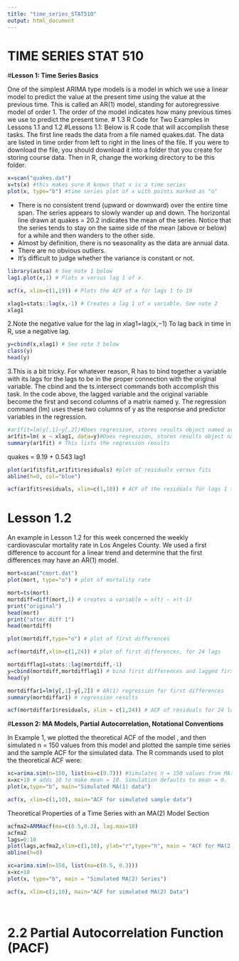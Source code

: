 ```yaml
---
title: "time_series_STAT510"
output: html_document
---
```

# **TIME SERIES STAT 510**
#**Lesson 1: Time Series Basics**

One of the simplest ARIMA type models is a model in which we use a linear model to predict the value at the present time using the value at the previous time. This is called an AR(1) model, standing for autoregressive model of order 1. The order of the model indicates how many previous times we use to predict the present time.
# 1.3 R Code for Two Examples in Lessons 1.1 and 1.2
#Lessons 1.1:
Below is R code that will accomplish these tasks. The first line reads the data from a file named quakes.dat. The data are listed in time order from left to right in the lines of the file. If you were to download the file, you should download it into a folder that you create for storing course data. Then in R, change the working directory to be this folder.
```r
x=scan("quakes.dat")
x=ts(x) #this makes sure R knows that x is a time series
plot(x, type="b") #time series plot of x with points marked as "o"
```

- There is no consistent trend (upward or downward) over the entire time span. The series appears to slowly wander up and down. The horizontal line drawn at quakes = 20.2 indicates the mean of the series. Notice that the series tends to stay on the same side of the mean (above or below) for a while and then wanders to the other side.
- Almost by definition, there is no seasonality as the data are annual data.
- There are no obvious outliers.
- It’s difficult to judge whether the variance is constant or not.
```r
library(astsa) # See note 1 below
lag1.plot(x,1) # Plots x versus lag 1 of x.
```


```r
acf(x, xlim=c(1,19)) # Plots the ACF of x for lags 1 to 19
```
```r
xlag1=stats::lag(x,-1) # Creates a lag 1 of x variable. See note 2
xlag1
```
2.Note the negative value for the lag in xlag1=lag(x,−1) To lag back in time in R, use a negative lag.
```r
y=cbind(x,xlag1) # See note 3 below
class(y)
head(y)
```
3.This is a bit tricky. For whatever reason, R has to bind together a variable with its lags for the lags to be in the proper connection with the original variable. The cbind and the ts.intersect commands both accomplish this task. In the code above, the lagged variable and the original variable become the first and second columns of a matrix named y. The regression command (lm) uses these two columns of y as the response and predictor variables in the regression.

```r
#ar1fit=lm(y[,1]~y[,2])#Does regression, stores results object named ar1fit
ar1fit=lm( x ~ xlag1, data=y)#Does regression, stores results object named ar1fit
summary(ar1fit) # This lists the regression results
```
quakes = 9.19 + 0.543 lag1


```r
plot(ar1fit$fit,ar1fit$residuals) #plot of residuals versus fits
abline(h=0, col="blue")
```


```r
acf(ar1fit$residuals, xlim=c(1,18)) # ACF of the residuals for lags 1 to 18
```
# Lesson 1.2
An example in Lesson 1.2 for this week concerned the weekly cardiovascular mortality rate in Los Angeles County. We used a first difference to account for a linear trend and determine that the first differences may have an AR(1) model.
```r
mort=scan("cmort.dat")
plot(mort, type="o") # plot of mortality rate
```

```r
mort=ts(mort)
mortdiff=diff(mort,1) # creates a variable = x(t) – x(t-1)
print("original")
head(mort)
print("after diff 1")
head(mortdiff)
```

```r
plot(mortdiff,type="o") # plot of first differences
```

```r
acf(mortdiff,xlim=c(1,24)) # plot of first differences, for 24 lags
```


```r
mortdifflag1=stats::lag(mortdiff,-1)
y=cbind(mortdiff,mortdifflag1) # bind first differences and lagged first differences
head(y)
```

```r
mortdiffar1=lm(y[,1]~y[,2]) # AR(1) regression for first differences
summary(mortdiffar1) # regression results
```

```r
acf(mortdiffar1$residuals, xlim = c(1,24)) # ACF of residuals for 24 lags. 
```

#**Lesson 2: MA Models, Partial Autocorrelation, Notational Conventions**

In Example 1, we plotted the theoretical ACF of the model , and then simulated n = 150 values from this model and plotted the sample time series and the sample ACF for the simulated data. The R commands used to plot the theoretical ACF were:

```r
xc=arima.sim(n=150, list(ma=c(0.7))) #Simulates n = 150 values from MA(1)
x=xc+10 # adds 10 to make mean = 10. Simulation defaults to mean = 0.
plot(x,type="b", main="Simulated MA(1) data")
```


```r
acf(x, xlim=c(1,10), main="ACF for simulated sample data") 
```
Theoretical Properties of a Time Series with an MA(2) Model Section

```r
acfma2=ARMAacf(ma=c(0.5,0.3), lag.max=10)
acfma2
lags=0:10
plot(lags,acfma2,xlim=c(1,10), ylab="r",type="h", main = "ACF for MA(2) with theta1 = 0.5,theta2=0.3")
abline(h=0)

```


```r
xc=arima.sim(n=150, list(ma=c(0.5, 0.3)))
x=xc+10
plot(x, type="b", main = "Simulated MA(2) Series")
```


```r
acf(x, xlim=c(1,10), main="ACF for simulated MA(2) Data")
```


```r
```


```r
```

# 2.2 Partial Autocorrelation Function (PACF)
```r
```


```r
```


```r
```


```r
```


```r
```

